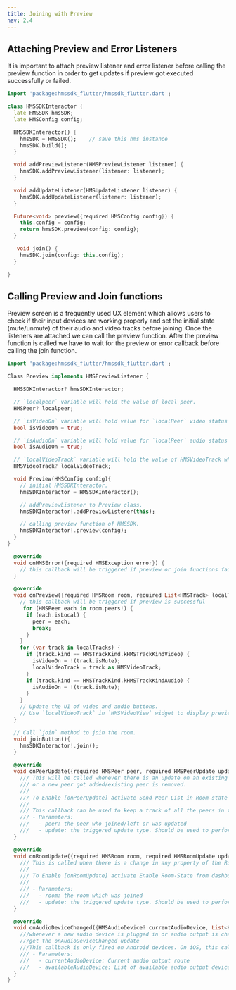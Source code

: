 ```yaml
---
title: Joining with Preview
nav: 2.4
---
```


## Attaching Preview and Error Listeners

It is important to attach preview listener and error listener before calling the preview
function in order to get updates if preview got executed successfully or failed.

```dart section=AttachingPreviewAndErrorListeners sectionIndex=1
import 'package:hmssdk_flutter/hmssdk_flutter.dart';

class HMSSDKInteractor {
  late HMSSDK hmsSDK;
  late HMSConfig config;

  HMSSDKInteractor() {
    hmsSDK = HMSSDK();    // save this hms instance
    hmsSDK.build();
  }

  void addPreviewListener(HMSPreviewListener listener) {
    hmsSDK.addPreviewListener(listener: listener);
  }

  void addUpdateListener(HMSUpdateListener listener) {
    hmsSDK.addUpdateListener(listener: listener);
  }

  Future<void> preview({required HMSConfig config}) {
    this.config = config;
    return hmsSDK.preview(config: config);
  }

   void join() {
    hmsSDK.join(config: this.config);
  }

}
```

## Calling Preview and Join functions

Preview screen is a frequently used UX element which allows users to check if their input devices are working properly and set the initial state
(mute/unmute) of their audio and video tracks before joining. Once the listeners are attached we can call the preview function. After the preview
function is called we have to wait for the preview or error callback before calling the join function.

```dart section=CallingPreviewAndJoinFunctions sectionIndex=1
import 'package:hmssdk_flutter/hmssdk_flutter.dart';

Class Preview implements HMSPreviewListener {

  HMSSDKInteractor? hmsSDKInteractor;

  // `localpeer` variable will hold the value of local peer.
  HMSPeer? localpeer;

  // `isVideoOn` variable will hold value for `localPeer` video status
  bool isVideoOn = true;

  // `isAudioOn` variable will hold value for `localPeer` audio status
  bool isAudioOn = true;

  // `localVideoTrack` variable will hold the value of HMSVideoTrack which will be used to show preview to user in `HMSVideoView` widget.
  HMSVideoTrack? localVideoTrack;

  void Preview(HMSConfig config){
    // initial HMSSDKInteractor.
    hmsSDKInteractor = HMSSDKInteractor();

    // addPreviewListener to Preview class.
    hmsSDKInteractor!.addPreviewListener(this);

    // calling preview function of HMSSDK.
    hmsSDKInteractor!.preview(config);
  }
}

  @override
  void onHMSError({required HMSException error}) {
    // this callback will be triggered if preview or join functions fails
  }

  @override
  void onPreview({required HMSRoom room, required List<HMSTrack> localTracks}) {
    // this callback will be triggered if preview is successful
     for (HMSPeer each in room.peers!) {
      if (each.isLocal) {
        peer = each;
        break;
      }
    }
    for (var track in localTracks) {
      if (track.kind == HMSTrackKind.kHMSTrackKindVideo) {
        isVideoOn = !(track.isMute);
        localVideoTrack = track as HMSVideoTrack;
      }
      if (track.kind == HMSTrackKind.kHMSTrackKindAudio) {
        isAudioOn = !(track.isMute);
      }
    }
    // Update the UI of video and audio buttons.
    // Use `localVideoTrack` in `HMSVideoView` widget to display preview on screen.
  }

  // Call `join` method to join the room.
  void joinButton(){
    hmsSDKInteractor!.join();
  }

  @override
  void onPeerUpdate({required HMSPeer peer, required HMSPeerUpdate update}) {
    /// This will be called whenever there is an update on an existing peer
    /// or a new peer got added/existing peer is removed.
    ///
    /// To Enable [onPeerUpdate] activate Send Peer List in Room-state from dashboard under templates->Advance Settings.
    ///
    /// This callback can be used to keep a track of all the peers in the room
    /// - Parameters:
    ///   - peer: the peer who joined/left or was updated
    ///   - update: the triggered update type. Should be used to perform different UI Actions
  }

  @override
  void onRoomUpdate({required HMSRoom room, required HMSRoomUpdate update}) {
    /// This is called when there is a change in any property of the Room
    ///
    /// To Enable [onRoomUpdate] activate Enable Room-State from dashboard under templates->Advance Settings.
    ///
    /// - Parameters:
    ///   - room: the room which was joined
    ///   - update: the triggered update type. Should be used to perform different UI Actions  
  }

  @override
  void onAudioDeviceChanged({HMSAudioDevice? currentAudioDevice, List<HMSAudioDevice>? availableAudioDevice}) {
    ///whenever a new audio device is plugged in or audio output is changed we
    ///get the onAudioDeviceChanged update
    ///This callback is only fired on Android devices. On iOS, this callback will not be triggered.
    /// - Parameters:
    ///   - currentAudioDevice: Current audio output route
    ///   - availableAudioDevice: List of available audio output devices
  }
}
```
